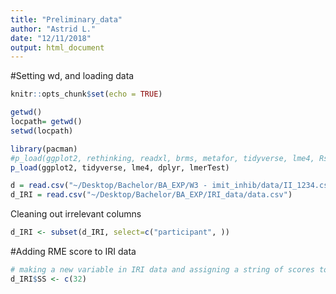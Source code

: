 ```yaml
---
title: "Preliminary_data"
author: "Astrid L."
date: "12/11/2018"
output: html_document
---
```


#Setting wd, and loading data

```r
knitr::opts_chunk$set(echo = TRUE)

getwd()
locpath= getwd()
setwd(locpath)

library(pacman)
#p_load(ggplot2, rethinking, readxl, brms, metafor, tidyverse, lme4, Rstan)
p_load(ggplot2, tidyverse, lme4, dplyr, lmerTest)

d = read.csv("~/Desktop/Bachelor/BA_EXP/W3 - imit_inhib/data/II_1234.csv")
d_IRI = read.csv("~/Desktop/Bachelor/BA_EXP/IRI_data/data.csv")

```

Cleaning out irrelevant columns
```r
d_IRI <- subset(d_IRI, select=c("participant", ))


```


#Adding RME score to IRI data
```r
# making a new variable in IRI data and assigning a string of scores to it
d_IRI$SS <- c(32)

```


```r

```





